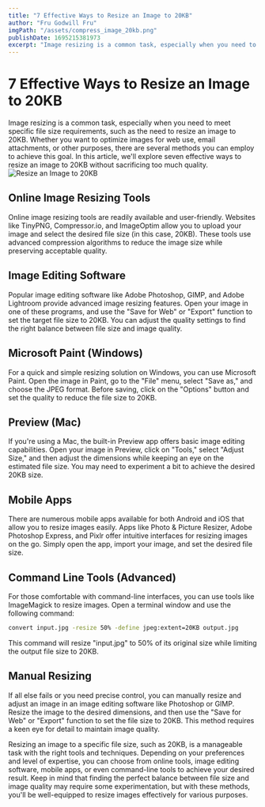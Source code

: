 ```yaml
---
title: "7 Effective Ways to Resize an Image to 20KB"
author: "Fru Godwill Fru"
imgPath: "/assets/compress_image_20kb.png"
publishDate: 1695215381973
excerpt: "Image resizing is a common task, especially when you need to meet specific file size requirements, such as the need to resize an image to 20KB. Whether you want to optimize images for web use, email attachments, or other purposes, there are several methods you can employ to achieve this goal. In this article, we'll explore seven effective ways to resize an image to 20KB without sacrificing too much quality."
---
```


# 7 Effective Ways to Resize an Image to 20KB

Image resizing is a common task, especially when you need to meet specific file size requirements, such as the need to resize an image to 20KB. Whether you want to optimize images for web use, email attachments, or other purposes, there are several methods you can employ to achieve this goal. In this article, we'll explore seven effective ways to resize an image to 20KB without sacrificing too much quality.
![Resize an Image to 20KB](/assets/compress_image_20kb.png "Resize an Image to 20KB")

## Online Image Resizing Tools

Online image resizing tools are readily available and user-friendly. Websites like TinyPNG, Compressor.io, and ImageOptim allow you to upload your image and select the desired file size (in this case, 20KB). These tools use advanced compression algorithms to reduce the image size while preserving acceptable quality.

## Image Editing Software

Popular image editing software like Adobe Photoshop, GIMP, and Adobe Lightroom provide advanced image resizing features. Open your image in one of these programs, and use the "Save for Web" or "Export" function to set the target file size to 20KB. You can adjust the quality settings to find the right balance between file size and image quality.

## Microsoft Paint (Windows)

For a quick and simple resizing solution on Windows, you can use Microsoft Paint. Open the image in Paint, go to the "File" menu, select "Save as," and choose the JPEG format. Before saving, click on the "Options" button and set the quality to reduce the file size to 20KB.

## Preview (Mac)

If you're using a Mac, the built-in Preview app offers basic image editing capabilities. Open your image in Preview, click on "Tools," select "Adjust Size," and then adjust the dimensions while keeping an eye on the estimated file size. You may need to experiment a bit to achieve the desired 20KB size.

## Mobile Apps

There are numerous mobile apps available for both Android and iOS that allow you to resize images easily. Apps like Photo & Picture Resizer, Adobe Photoshop Express, and Pixlr offer intuitive interfaces for resizing images on the go. Simply open the app, import your image, and set the desired file size.

## Command Line Tools (Advanced)

For those comfortable with command-line interfaces, you can use tools like ImageMagick to resize images. Open a terminal window and use the following command:

```bash
convert input.jpg -resize 50% -define jpeg:extent=20KB output.jpg
```

This command will resize "input.jpg" to 50% of its original size while limiting the output file size to 20KB.

## Manual Resizing

If all else fails or you need precise control, you can manually resize and adjust an image in an image editing software like Photoshop or GIMP. Resize the image to the desired dimensions, and then use the "Save for Web" or "Export" function to set the file size to 20KB. This method requires a keen eye for detail to maintain image quality.

Resizing an image to a specific file size, such as 20KB, is a manageable task with the right tools and techniques. Depending on your preferences and level of expertise, you can choose from online tools, image editing software, mobile apps, or even command-line tools to achieve your desired result. Keep in mind that finding the perfect balance between file size and image quality may require some experimentation, but with these methods, you'll be well-equipped to resize images effectively for various purposes.
